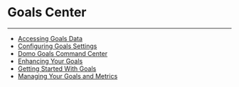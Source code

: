 


Goals Center
============
***
* [Accessing Goals Data](..\..\article\accessing_goals_data\index.qmd)
* [Configuring Goals Settings](/s/article/4577172785559)
* [Domo Goals Command Center](..\..\article\domo_goals_command_center\index.qmd)
* [Enhancing Your Goals](/s/article/4578049721495)
* [Getting Started With Goals](/s/article/4578278680855)
* [Managing Your Goals and Metrics](/s/article/4663374299031)
